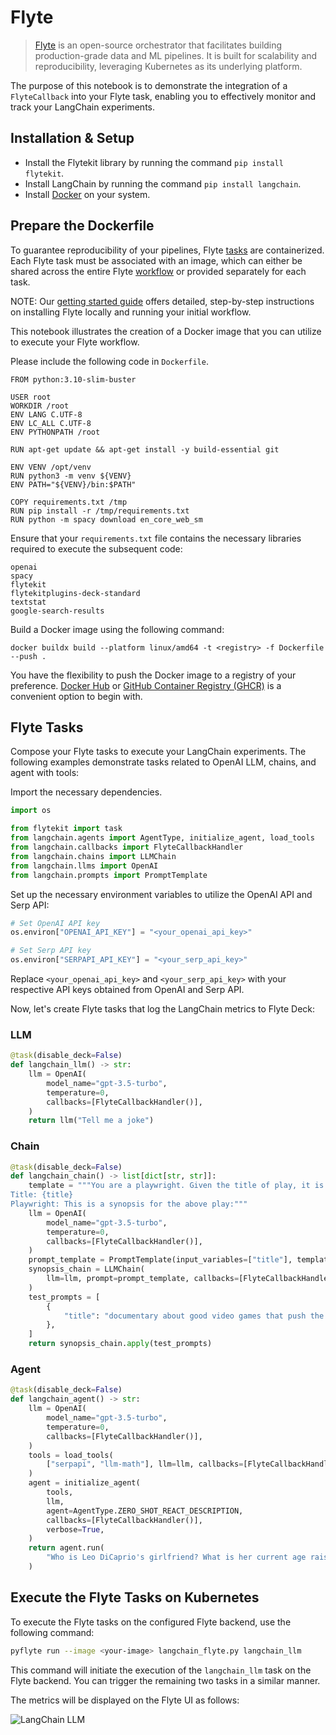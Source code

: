 # Flyte

> [Flyte](https://github.com/flyteorg/flyte) is an open-source orchestrator that facilitates building production-grade data and ML pipelines.
> It is built for scalability and reproducibility, leveraging Kubernetes as its underlying platform.

The purpose of this notebook is to demonstrate the integration of a `FlyteCallback` into your Flyte task, enabling you to effectively monitor and track your LangChain experiments.

## Installation & Setup

- Install the Flytekit library by running the command `pip install flytekit`.
- Install LangChain by running the command `pip install langchain`.
- Install [Docker](https://docs.docker.com/engine/install/) on your system.

## Prepare the Dockerfile

To guarantee reproducibility of your pipelines, Flyte [tasks](https://docs.flyte.org/projects/cookbook/en/latest/auto/core/flyte_basics/task.html) are containerized.
Each Flyte task must be associated with an image, which can either be shared across the entire Flyte [workflow](https://docs.flyte.org/projects/cookbook/en/latest/auto/core/flyte_basics/basic_workflow.html) or provided separately for each task.

NOTE: Our [getting started guide](https://docs.flyte.org/projects/cookbook/en/latest/index.html) offers detailed, step-by-step instructions on installing Flyte locally and running your initial workflow.

This notebook illustrates the creation of a Docker image that you can utilize to execute your Flyte workflow.

Please include the following code in `Dockerfile`.

```docker
FROM python:3.10-slim-buster

USER root
WORKDIR /root
ENV LANG C.UTF-8
ENV LC_ALL C.UTF-8
ENV PYTHONPATH /root

RUN apt-get update && apt-get install -y build-essential git

ENV VENV /opt/venv
RUN python3 -m venv ${VENV}
ENV PATH="${VENV}/bin:$PATH"

COPY requirements.txt /tmp
RUN pip install -r /tmp/requirements.txt
RUN python -m spacy download en_core_web_sm
```

Ensure that your `requirements.txt` file contains the necessary libraries required to execute the subsequent code:

```
openai
spacy
flytekit
flytekitplugins-deck-standard
textstat
google-search-results
```

Build a Docker image using the following command:

```
docker buildx build --platform linux/amd64 -t <registry> -f Dockerfile --push .
```

You have the flexibility to push the Docker image to a registry of your preference.
[Docker Hub](https://hub.docker.com/) or [GitHub Container Registry (GHCR)](https://docs.github.com/en/packages/working-with-a-github-packages-registry/working-with-the-container-registry) is a convenient option to begin with.

## Flyte Tasks

Compose your Flyte tasks to execute your LangChain experiments.
The following examples demonstrate tasks related to OpenAI LLM, chains, and agent with tools:

Import the necessary dependencies.

```python
import os

from flytekit import task
from langchain.agents import AgentType, initialize_agent, load_tools
from langchain.callbacks import FlyteCallbackHandler
from langchain.chains import LLMChain
from langchain.llms import OpenAI
from langchain.prompts import PromptTemplate
```

Set up the necessary environment variables to utilize the OpenAI API and Serp API:

```python
# Set OpenAI API key
os.environ["OPENAI_API_KEY"] = "<your_openai_api_key>"

# Set Serp API key
os.environ["SERPAPI_API_KEY"] = "<your_serp_api_key>"
```

Replace `<your_openai_api_key>` and `<your_serp_api_key>` with your respective API keys obtained from OpenAI and Serp API.

Now, let's create Flyte tasks that log the LangChain metrics to Flyte Deck:

### LLM

```python
@task(disable_deck=False)
def langchain_llm() -> str:
    llm = OpenAI(
        model_name="gpt-3.5-turbo",
        temperature=0,
        callbacks=[FlyteCallbackHandler()],
    )
    return llm("Tell me a joke")
```

### Chain

```python
@task(disable_deck=False)
def langchain_chain() -> list[dict[str, str]]:
    template = """You are a playwright. Given the title of play, it is your job to write a synopsis for that title.
Title: {title}
Playwright: This is a synopsis for the above play:"""
    llm = OpenAI(
        model_name="gpt-3.5-turbo",
        temperature=0,
        callbacks=[FlyteCallbackHandler()],
    )
    prompt_template = PromptTemplate(input_variables=["title"], template=template)
    synopsis_chain = LLMChain(
        llm=llm, prompt=prompt_template, callbacks=[FlyteCallbackHandler()]
    )
    test_prompts = [
        {
            "title": "documentary about good video games that push the boundary of game design"
        },
    ]
    return synopsis_chain.apply(test_prompts)
```

### Agent

```python
@task(disable_deck=False)
def langchain_agent() -> str:
    llm = OpenAI(
        model_name="gpt-3.5-turbo",
        temperature=0,
        callbacks=[FlyteCallbackHandler()],
    )
    tools = load_tools(
        ["serpapi", "llm-math"], llm=llm, callbacks=[FlyteCallbackHandler()]
    )
    agent = initialize_agent(
        tools,
        llm,
        agent=AgentType.ZERO_SHOT_REACT_DESCRIPTION,
        callbacks=[FlyteCallbackHandler()],
        verbose=True,
    )
    return agent.run(
        "Who is Leo DiCaprio's girlfriend? What is her current age raised to the 0.43 power?"
    )
```

## Execute the Flyte Tasks on Kubernetes

To execute the Flyte tasks on the configured Flyte backend, use the following command:

```bash
pyflyte run --image <your-image> langchain_flyte.py langchain_llm
```

This command will initiate the execution of the `langchain_llm` task on the Flyte backend. You can trigger the remaining two tasks in a similar manner.

The metrics will be displayed on the Flyte UI as follows:

![LangChain LLM](https://ik.imagekit.io/c8zl7irwkdda/Screenshot_2023-06-20_at_1.23.29_PM_MZYeG0dKa.png?updatedAt=1687247642993)
